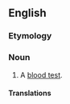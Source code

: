 {{also|blood work}}
==English==

===Etymology===
{{compound|en|blood|work}}

===Noun===
{{en-noun|-}}

# {{lb|en|medicine}} A [[blood test]].

====Translations====
{{trans-see|blood test}}